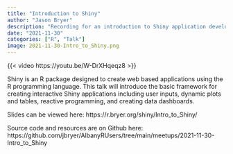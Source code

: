 ```yaml
---
title: "Introduction to Shiny"
author: "Jason Bryer"
description: "Recording for an introduction to Shiny application development."
date: "2021-11-30"
categories: ["R", "Talk"]
image: 2021-11-30-Intro_to_Shiny.png
---
```



{{< video https://youtu.be/W-DrXHqeqz8 >}}

Shiny is an R package designed to create web based applications using the R programming language. This talk will introduce the basic framework for creating interactive Shiny applications including user inputs, dynamic plots and tables, reactive programming, and creating data dashboards.

Slides can be viewed here: https://r.bryer.org/shiny/Intro_to_Shiny/

Source code and resources are on Github here: https://github.com/jbryer/AlbanyRUsers/tree/main/meetups/2021-11-30-Intro_to_Shiny
